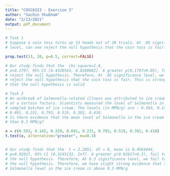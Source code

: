 ---
title: "COSC6323 - Exercise 3"
author: "Sachin Shubham"
date: "2/13/2021"
output: pdf_document
---

```{r}
# Task 1
# Suppose a coin toss turns up 13 heads out of 20 trials. At .05 significance
# level, can one reject the null hypothesis that the coin toss is fair?

prop.test(13, 20, p=0.5, correct=FALSE)

# Our study finds that the  chi-square=1.8,
# p=0.1797, 95% CI [0.4328543, 0.8188082]. A greater p(0.1797>0.05), fail to 
# reject the null hypothesis. Therefore, At .05 significance level, we fail to  
# reject the null hypothesis that the coin toss is fair. This is strong evidence 
# that the null hypothesis is valid

# Task 2
# An outbreak of Salmonella-related illness was attributed to ice cream produced
# at a certain factory. Scientists measured the level of Salmonella in 9 randomly
# sampled batches of ice cream. The levels (in MPN/g) are : 0.593, 0.142, 0.329,
# 0.691, 0.231, 0.793, 0.519, 0.392, 0.418.
# Is there evidence that the mean level of Salmonella in the ice cream is greater
# than 0.3 MPN/g?

x = c(0.593, 0.142, 0.329, 0.691, 0.231, 0.793, 0.519, 0.392, 0.418)
t.test(x, alternative="greater", mu=0.3)


# Our study finds that the  t = 2.2051, df = 8, mean is 0.4564444, 
# p=0.02927, 95% CI [0.3245133, Inf]. A greater p(0.02927>0.3), fail to reject 
# the null hypothesis. Therefore, At 0.3 significance level, we fail to reject  
# the null hypothesis. Therefore, we have slight strong evidence that the mean 
# Salmonella level in the ice cream is above 0.3 MPN/g
```
